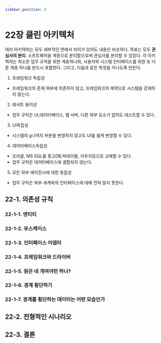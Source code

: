 ```yaml
---
sidebar_position: 8
---
```


# 22장 클린 아키텍처

여러 아키텍처는 모두 세부적인 면에서 차이가 있어도 내용은 비슷하다.
목표는 모두 **관심사의 분리**.
소프트웨어을 계층으로 분리함으로써 관심사를 분리할 수 있었다.
각 아키텍처는 최소한 업무 규칙을 위한 계층하나와, 사용자와 시스템 인터페이스를 위한 또 다른 계층 하나를 반드시 포함한다.
그리고, 다음과 같은 특징을 지나도록 만든다.

1. 프레임워크 독립성

- 프레임워크의 존재 여부에 의존하지 않고, 프레임워크의 제약으로 시스템을 강제하지 않는다.

2. 테서트 용이성

- 업무 규칙은 UI,데이터베이스, 웹 서버, 다른 외부 요소가 없어도 테스트할 수 있다.

3. UI독립성

- 시스템의 g나머지 부분을 변경하지 않고도 UI를 쉡게 변경할 수 있다.

4. 데이터베이스독립성

- 오라클, MS SQL를 몽고DB,빅테이블, 카우치등으로 교체할 수 있다.
- 업무 규칙은 데이터베이스에 결합되지 않는다.

5. 모든 외부 에이전시에 대한 동립성

- 업무 규칙은 외부 세계와의 인터페이스에 대해 전혀 알지 못한다.

## 22-1. 의존성 규칙

### 22-1-1. 엔티티

### 22-1-2. 유스케이스

### 22-1-3. 인터페이스 어댑터

### 22-1-4. 프레임워크와 드라이버

### 22-1-5. 원은 네 개여야만 하나?

### 22-1-6. 경계 횡단하기

### 22-1-7. 경계를 횡단하는 데이터는 어떤 모습인가

## 22-2. 전형적인 시나리오

## 22-3. 결론

